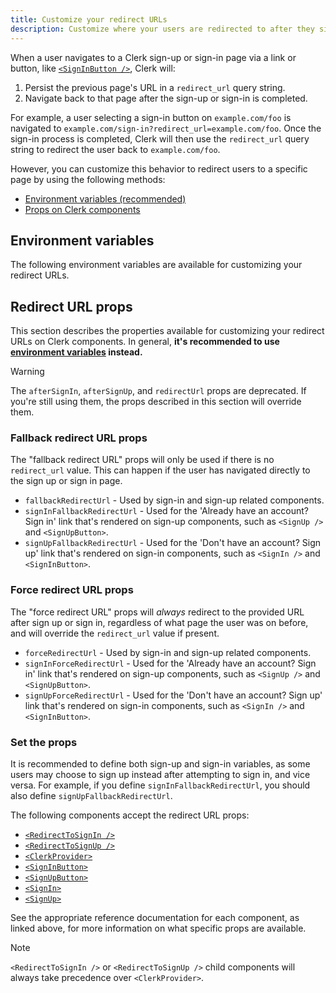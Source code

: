 ```yaml
---
title: Customize your redirect URLs
description: Customize where your users are redirected to after they sign in or sign up.
---
```


When a user navigates to a Clerk sign-up or sign-in page via a link or button, like [`<SignInButton />`](/docs/reference/components/unstyled/sign-in-button), Clerk will:

1. Persist the previous page's URL in a `redirect_url` query string.
1. Navigate back to that page after the sign-up or sign-in is completed.

For example, a user selecting a sign-in button on `example.com/foo` is navigated to `example.com/sign-in?redirect_url=example.com/foo`. Once the sign-in process is completed, Clerk will then use the `redirect_url` query string to redirect the user back to `example.com/foo`.

However, you can customize this behavior to redirect users to a specific page by using the following methods:

- [Environment variables (recommended)](#environment-variables)
- [Props on Clerk components](#redirect-url-props)

## Environment variables

The following environment variables are available for customizing your redirect URLs.

<Include src="_partials/environment-variables" />

## Redirect URL props

This section describes the properties available for customizing your redirect URLs on Clerk components. In general, **it's recommended to use [environment variables](#environment-variables) instead.**

> [!WARNING]
> The `afterSignIn`, `afterSignUp`, and `redirectUrl` props are deprecated. If you're still using them, the props described in this section will override them.

### Fallback redirect URL props

The "fallback redirect URL" props will only be used if there is no `redirect_url` value. This can happen if the user has navigated directly to the sign up or sign in page.

- `fallbackRedirectUrl` - Used by sign-in and sign-up related components.
- `signInFallbackRedirectUrl` - Used for the 'Already have an account? Sign in' link that's rendered on sign-up components, such as `<SignUp />` and `<SignUpButton>`.
- `signUpFallbackRedirectUrl` - Used for the 'Don't have an account? Sign up' link that's rendered on sign-in components, such as `<SignIn />` and `<SignInButton>`.

### Force redirect URL props

The "force redirect URL" props will _always_ redirect to the provided URL after sign up or sign in, regardless of what page the user was on before, and will override the `redirect_url` value if present.

- `forceRedirectUrl` - Used by sign-in and sign-up related components.
- `signInForceRedirectUrl` - Used for the 'Already have an account? Sign in' link that's rendered on sign-up components, such as `<SignUp />` and `<SignUpButton>`.
- `signUpForceRedirectUrl` - Used for the 'Don't have an account? Sign up' link that's rendered on sign-in components, such as `<SignIn />` and `<SignInButton>`.

### Set the props

It is recommended to define both sign-up and sign-in variables, as some users may choose to sign up instead after attempting to sign in, and vice versa. For example, if you define `signInFallbackRedirectUrl`, you should also define `signUpFallbackRedirectUrl`.

The following components accept the redirect URL props:

- [`<RedirectToSignIn />`](/docs/reference/components/control/redirect-to-sign-in)
- [`<RedirectToSignUp />`](/docs/reference/components/control/redirect-to-sign-up)
- [`<ClerkProvider>`](/docs/reference/components/clerk-provider)
- [`<SignInButton>`](/docs/reference/components/unstyled/sign-in-button)
- [`<SignUpButton>`](/docs/reference/components/unstyled/sign-up-button)
- [`<SignIn>`](/docs/reference/components/authentication/sign-in)
- [`<SignUp>`](/docs/reference/components/authentication/sign-up)

See the appropriate reference documentation for each component, as linked above, for more information on what specific props are available.

> [!NOTE]
> `<RedirectToSignIn />` or `<RedirectToSignUp />` child components will always take precedence over `<ClerkProvider>`.
